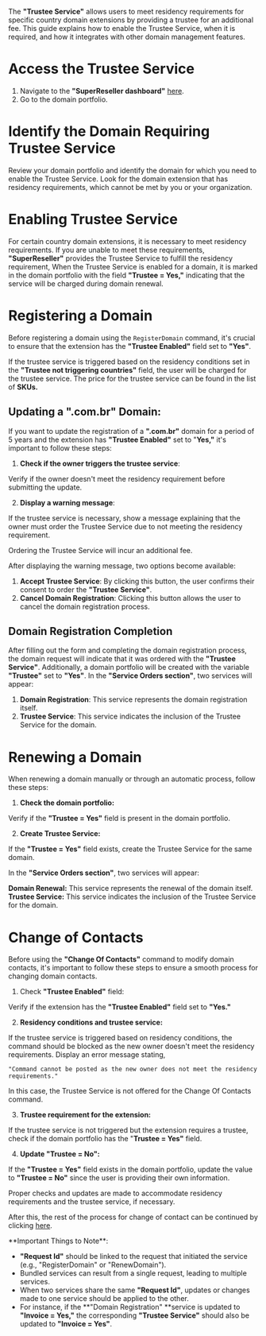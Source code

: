 The **"Trustee Service"** allows users to meet residency requirements for specific country domain extensions by providing a trustee for an additional fee. This guide explains how to enable the Trustee Service, when it is required, and how it integrates with other domain management features.

# Access the Trustee Service

1. Navigate to the **"SuperReseller dashboard"** [here](https://superreseller-qa.nominus.host/login/?next=/).
2. Go to the domain portfolio.

# Identify the Domain Requiring Trustee Service

Review your domain portfolio and identify the domain for which you need to enable the Trustee Service. Look for the domain extension that has residency requirements, which cannot be met by you or your organization.

# Enabling Trustee Service

For certain country domain extensions, it is necessary to meet residency requirements. If you are unable to meet these requirements, **"SuperReseller"** provides the Trustee Service to fulfill the residency requirement, When the Trustee Service is enabled for a domain, it is marked in the domain portfolio with the field **"Trustee = Yes,"** indicating that the service will be charged during domain renewal.

# Registering a Domain

Before registering a domain using the `RegisterDomain` command, it's crucial to ensure that the extension has the **"Trustee Enabled"** field set to **"Yes"**. 

If the trustee service is triggered based on the residency conditions set in the **"Trustee not triggering countries"** field, the user will be charged for the trustee service. The price for the trustee service can be found in the list of **SKUs.**

## Updating a ".com.br" Domain:

If you want to update the registration of a **".com.br"** domain for a period of 5 years and the extension has **"Trustee Enabled"** set to "**Yes,"** it's important to follow these steps:

1. **Check if the owner triggers the trustee service**:

Verify if the owner doesn't meet the residency requirement before submitting the update.

2. **Display a warning message**:

 If the trustee service is necessary, show a message explaining that the owner must order the Trustee Service due to not meeting the residency requirement. 

<Note>
Ordering the Trustee Service will incur an additional fee.
</Note>

After displaying the warning message, two options become available:

1. **Accept Trustee Service**: By clicking this button, the user confirms their consent to order the **"Trustee Service"**.
2. **Cancel Domain Registration**: Clicking this button allows the user to cancel the domain registration process.

## Domain Registration Completion

After filling out the form and completing the domain registration process, the domain request will indicate that it was ordered with the **"Trustee Service"**. Additionally, a domain portfolio will be created with the variable **"Trustee"** set to **"Yes"**. In the **"Service Orders section"**, two services will appear:

1. **Domain Registration**: This service represents the domain registration itself.
2. **Trustee Service**: This service indicates the inclusion of the Trustee Service for the domain.

# Renewing a Domain

When renewing a domain manually or through an automatic process, follow these steps:

1. **Check the domain portfolio:**

 Verify if the **"Trustee = Yes"** field is present in the domain portfolio.

2. **Create Trustee Service:**

 If the **"Trustee = Yes"** field exists, create the Trustee Service for the same domain.

In the **"Service Orders section"**, two services will appear:

**Domain Renewal:** This service represents the renewal of the domain itself.  
**Trustee Service:** This service indicates the inclusion of the Trustee Service for the domain.

# Change of Contacts

Before using the **"Change Of Contacts"** command to modify domain contacts, it's important to follow these steps to ensure a smooth process for changing domain contacts. 

1. Check **"Trustee Enabled"** field: 

Verify if the extension has the **"Trustee Enabled"** field set to **"Yes."**

2. **Residency conditions and trustee service:** 

If the trustee service is triggered based on residency conditions, the command should be blocked as the new owner doesn't meet the residency requirements. Display an error message stating, 

`"Command cannot be posted as the new owner does not meet the residency requirements." `

In this case, the Trustee Service is not offered for the Change Of Contacts command.

3. **Trustee requirement for the extension:**

 If the trustee service is not triggered but the extension requires a trustee, check if the domain portfolio has the "**Trustee = Yes"** field.

4. **Update "Trustee = No":**

 If the **"Trustee = Yes"** field exists in the domain portfolio, update the value to **"Trustee = No"** since the user is providing their own information.

<Note> Proper checks and updates are made to accommodate residency requirements and the trustee service, if necessary.</Note>

After this, the rest of the process for change of contact can be continued by clicking [here](https://pena-team-sandbox.readme.io/reference/change-of-contacts).

<Note>
**Important Things to Note**:

- **"Request Id"** should be linked to the request that initiated the service (e.g., "RegisterDomain" or "RenewDomain").
- Bundled services can result from a single request, leading to multiple services.
- When two services share the same **"Request Id"**, updates or changes made to one service should be applied to the other.
- For instance, if the **"Domain Registration" **service is updated to **"Invoice = Yes,"** the corresponding **"Trustee Service"** should also be updated to **"Invoice = Yes"**.
</Note>